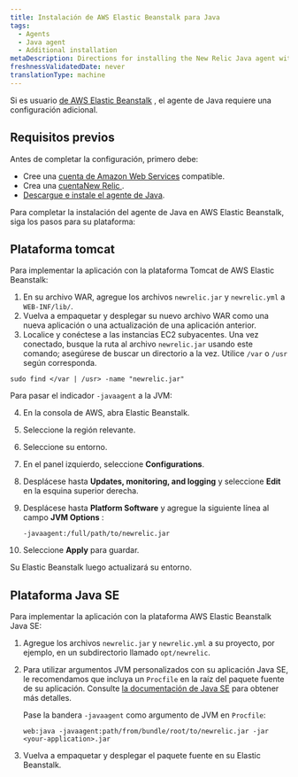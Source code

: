 ```yaml
---
title: Instalación de AWS Elastic Beanstalk para Java
tags:
  - Agents
  - Java agent
  - Additional installation
metaDescription: Directions for installing the New Relic Java agent with Elastic Beanstalk.
freshnessValidatedDate: never
translationType: machine
---
```


Si es usuario [de AWS Elastic Beanstalk](http://docs.amazonwebservices.com/elasticbeanstalk/latest/gsg/) , el agente de Java requiere una configuración adicional.

## Requisitos previos

Antes de completar la configuración, primero debe:

* Cree una [cuenta de Amazon Web Services](http://aws.amazon.com/elasticbeanstalk/) compatible.
* Crea una [cuentaNew Relic ](http://newrelic.com/signup).
* [Descargue e instale el agente de Java](/docs/agents/java-agent/installation/java-agent-manual-installation).

Para completar la instalación del agente de Java en AWS Elastic Beanstalk, siga los pasos para su plataforma:

## Plataforma tomcat

Para implementar la aplicación con la plataforma Tomcat de AWS Elastic Beanstalk:

1. En su archivo WAR, agregue los archivos `newrelic.jar` y `newrelic.yml` a `WEB-INF/lib/`.
2. Vuelva a empaquetar y desplegar su nuevo archivo WAR como una nueva aplicación o una actualización de una aplicación anterior.
3. Localice y conéctese a las instancias EC2 subyacentes. Una vez conectado, busque la ruta al archivo `newrelic.jar` usando este comando; asegúrese de buscar un directorio a la vez. Utilice `/var` o `/usr` según corresponda.

```
sudo find </var | /usr> -name "newrelic.jar"
```

Para pasar el indicador `-javaagent` a la JVM:

4. En la consola de AWS, abra Elastic Beanstalk.

5. Seleccione la región relevante.

6. Seleccione su entorno.

7. En el panel izquierdo, seleccione <DoNotTranslate>**Configurations**</DoNotTranslate>.

8. Desplácese hasta <DoNotTranslate>**Updates, monitoring, and logging**</DoNotTranslate> y seleccione <DoNotTranslate>**Edit**</DoNotTranslate> en la esquina superior derecha.

9. Desplácese hasta <DoNotTranslate>**Platform Software**</DoNotTranslate> y agregue la siguiente línea al campo <DoNotTranslate>**JVM Options**</DoNotTranslate> :

   ```
   -javaagent:/full/path/to/newrelic.jar
   ```

10. Seleccione <DoNotTranslate>**Apply**</DoNotTranslate> para guardar.

Su Elastic Beanstalk luego actualizará su entorno.

## Plataforma Java SE

Para implementar la aplicación con la plataforma AWS Elastic Beanstalk Java SE:

1. Agregue los archivos `newrelic.jar` y `newrelic.yml` a su proyecto, por ejemplo, en un subdirectorio llamado `opt/newrelic`.

2. Para utilizar argumentos JVM personalizados con su aplicación Java SE, le recomendamos que incluya un `Procfile` en la raíz del paquete fuente de su aplicación. Consulte [la documentación de Java SE](https://docs.aws.amazon.com/elasticbeanstalk/latest/dg/java-se-platform.html) para obtener más detalles.

   Pase la bandera `-javaagent` como argumento de JVM en `Procfile`:

   ```
   web:java -javaagent:path/from/bundle/root/to/newrelic.jar -jar <your-application>.jar
   ```

3. Vuelva a empaquetar y desplegar el paquete fuente en su Elastic Beanstalk.